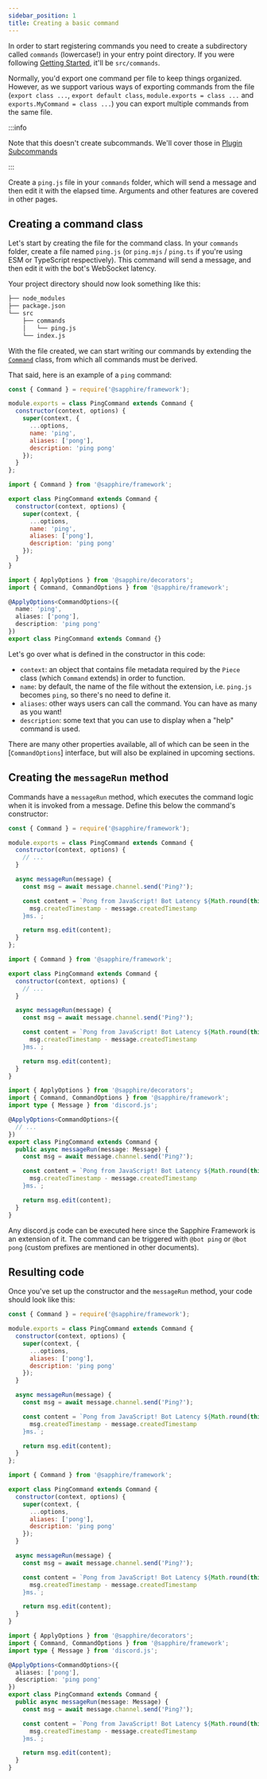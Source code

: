 ```yaml
---
sidebar_position: 1
title: Creating a basic command
---
```



In order to start registering commands you need to create a subdirectory called `commands` (lowercase!) in your entry
point directory. If you were following [Getting Started][getting-started], it'll be `src/commands`.

Normally, you'd export one command per file to keep things organized. However, as we support various ways of exporting
commands from the file (`export class ...`, `export default class`, `module.exports = class ...` and
`exports.MyCommand = class ...`) you can export multiple commands from the same file.

:::info

Note that this doesn't create subcommands. We'll cover those in
[Plugin Subcommands](../plugins/Subcommands/getting-started)

:::

Create a `ping.js` file in your `commands` folder, which will send a message and then edit it with the elapsed time.
Arguments and other features are covered in other pages.

## Creating a command class

Let's start by creating the file for the command class. In your `commands` folder, create a file named `ping.js` (or
`ping.mjs` / `ping.ts` if you're using ESM or TypeScript respectively). This command will send a message, and then edit
it with the bot's WebSocket latency.

Your project directory should now look something like this:

```bash {4-5}
├── node_modules
├── package.json
└── src
    ├── commands
    │   └── ping.js
    └── index.js
```

With the file created, we can start writing our commands by extending the [`Command`][command] class, from which all
commands must be derived.

That said, here is an example of a `ping` command:

<Tabs groupId="language-choice">
<TabItem value="javascript" label="JavaScript" default>

```javascript {4-10}
const { Command } = require('@sapphire/framework');

module.exports = class PingCommand extends Command {
  constructor(context, options) {
    super(context, {
      ...options,
      name: 'ping',
      aliases: ['pong'],
      description: 'ping pong'
    });
  }
};
```

</TabItem>
<TabItem value="ESM" label="ESM">

```javascript {4-10}
import { Command } from '@sapphire/framework';

export class PingCommand extends Command {
  constructor(context, options) {
    super(context, {
      ...options,
      name: 'ping',
      aliases: ['pong'],
      description: 'ping pong'
    });
  }
}
```

</TabItem>
<TabItem value="typescript" label="TypeScript">

```typescript {4-7}
import { ApplyOptions } from '@sapphire/decorators';
import { Command, CommandOptions } from '@sapphire/framework';

@ApplyOptions<CommandOptions>({
  name: 'ping',
  aliases: ['pong'],
  description: 'ping pong'
})
export class PingCommand extends Command {}
```

</TabItem>
</Tabs>

Let's go over what is defined in the constructor in this code:

- `context`: an object that contains file metadata required by the `Piece` class (which `Command` extends) in order to
  function.
- `name`: by default, the name of the file without the extension, i.e. `ping.js` becomes `ping`, so there's no need to
  define it.
- `aliases`: other ways users can call the command. You can have as many as you want!
- `description`: some text that you can use to display when a "help" command is used.

There are many other properties available, all of which can be seen in the [`CommandOptions`] interface, but will also
be explained in upcoming sections.

## Creating the `messageRun` method

Commands have a `messageRun` method, which executes the command logic when it is invoked from a message. Define this
below the command's constructor:

<Tabs groupId="language-choice">
<TabItem value="javascript" label="JavaScript" default>

```javascript {8-16}
const { Command } = require('@sapphire/framework');

module.exports = class PingCommand extends Command {
  constructor(context, options) {
    // ...
  }

  async messageRun(message) {
    const msg = await message.channel.send('Ping?');

    const content = `Pong from JavaScript! Bot Latency ${Math.round(this.container.client.ws.ping)}ms. API Latency ${
      msg.createdTimestamp - message.createdTimestamp
    }ms.`;

    return msg.edit(content);
  }
};
```

</TabItem>
<TabItem value="ESM" label="ESM">

```javascript {8-16}
import { Command } from '@sapphire/framework';

export class PingCommand extends Command {
  constructor(context, options) {
    // ...
  }

  async messageRun(message) {
    const msg = await message.channel.send('Ping?');

    const content = `Pong from JavaScript! Bot Latency ${Math.round(this.container.client.ws.ping)}ms. API Latency ${
      msg.createdTimestamp - message.createdTimestamp
    }ms.`;

    return msg.edit(content);
  }
}
```

</TabItem>
<TabItem value="typescript" label="TypeScript">

```typescript {9-17}
import { ApplyOptions } from '@sapphire/decorators';
import { Command, CommandOptions } from '@sapphire/framework';
import type { Message } from 'discord.js';

@ApplyOptions<CommandOptions>({
  // ...
})
export class PingCommand extends Command {
  public async messageRun(message: Message) {
    const msg = await message.channel.send('Ping?');

    const content = `Pong from JavaScript! Bot Latency ${Math.round(this.container.client.ws.ping)}ms. API Latency ${
      msg.createdTimestamp - message.createdTimestamp
    }ms.`;

    return msg.edit(content);
  }
}
```

</TabItem>
</Tabs>

Any discord.js code can be executed here since the Sapphire Framework is an extension of it. The command can be
triggered with `@bot ping` or `@bot pong` (custom prefixes are mentioned in other documents).

## Resulting code

Once you've set up the constructor and the `messageRun` method, your code should look like this:

<Tabs groupId="language-choice">
<TabItem value="javascript" label="JavaScript" default>

```javascript
const { Command } = require('@sapphire/framework');

module.exports = class PingCommand extends Command {
  constructor(context, options) {
    super(context, {
      ...options,
      aliases: ['pong'],
      description: 'ping pong'
    });
  }

  async messageRun(message) {
    const msg = await message.channel.send('Ping?');

    const content = `Pong from JavaScript! Bot Latency ${Math.round(this.container.client.ws.ping)}ms. API Latency ${
      msg.createdTimestamp - message.createdTimestamp
    }ms.`;

    return msg.edit(content);
  }
};
```

</TabItem>
<TabItem value="ESM" label="ESM">

```javascript
import { Command } from '@sapphire/framework';

export class PingCommand extends Command {
  constructor(context, options) {
    super(context, {
      ...options,
      aliases: ['pong'],
      description: 'ping pong'
    });
  }

  async messageRun(message) {
    const msg = await message.channel.send('Ping?');

    const content = `Pong from JavaScript! Bot Latency ${Math.round(this.container.client.ws.ping)}ms. API Latency ${
      msg.createdTimestamp - message.createdTimestamp
    }ms.`;

    return msg.edit(content);
  }
}
```

</TabItem>
<TabItem value="typescript" label="TypeScript">

```typescript
import { ApplyOptions } from '@sapphire/decorators';
import { Command, CommandOptions } from '@sapphire/framework';
import type { Message } from 'discord.js';

@ApplyOptions<CommandOptions>({
  aliases: ['pong'],
  description: 'ping pong'
})
export class PingCommand extends Command {
  public async messageRun(message: Message) {
    const msg = await message.channel.send('Ping?');

    const content = `Pong from JavaScript! Bot Latency ${Math.round(this.container.client.ws.ping)}ms. API Latency ${
      msg.createdTimestamp - message.createdTimestamp
    }ms.`;

    return msg.edit(content);
  }
}
```

</TabItem>
</Tabs>

[command]: ../../Documentation/api-framework/classes/Command
[commandoptions]: ../../Documentation/api-framework/interfaces/CommandOptions
[getting-started]: ./getting-started
